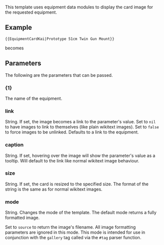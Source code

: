 This template uses equipment data modules to display the card image for the requested equipment.

==Example==
 <nowiki>{{EquipmentCardKai|Prototype 51cm Twin Gun Mount}}</nowiki>

becomes

{{EquipmentCardKai|Prototype 51cm Twin Gun Mount}}

==Parameters==
The following are the parameters that can be passed.

==={1}===
The name of the equipment.

===link===

String. If set, the image becomes a link to the parameter's value. Set to <code>nil</code> to have images to link to themselves (like plain wikitext images). Set to <code>false</code> to force images to be unlinked. Defaults to a link to the equipment.

===caption===

String. If set, hovering over the image will show the parameter's value as a tooltip. Will default to the link like normal wikitext image behaviour.

===size===

String. If set, the card is resized to the specified size. The format of the string is the same as for normal wikitext images.

===mode===

String. Changes the mode of the template. The default mode returns a fully formatted image.

Set to <code>source</code> to return the image's filename. All image formatting parameters are ignored in this mode. This mode is intended for use in conjunction with the <code>gallery</code> tag called via the <code>#tag</code> parser function.

<includeonly>[[Category:Templates that use equipment data modules|{{PAGENAME}}]]</includeonly><noinclude>[[Category:Template documentation|{{PAGENAME}}]]</noinclude>